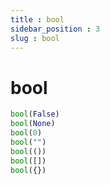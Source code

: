 ```yaml
---
title : bool
sidebar_position : 3
slug : bool
---
```

# bool

```python title="return false"
bool(False)
bool(None)
bool(0)
bool("")
bool(())
bool([])
bool({})
```